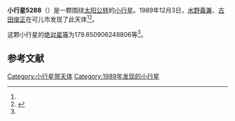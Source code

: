 {{Infobox planet
| bgcolour = #FFFFC0
| name = 5288 Nankichi
| symbol = 
| image = 
| caption = 
| discovery = yes
| discovery_ref = 
| discoverer = [[水野義兼|水野義兼]]、[[古田俊正|古田俊正]]
| discovery_site = [[可儿市|可儿市]] 
| discovered = 1989年12月3日
| designations = yes
| mp_name = 
| named_after = 
| alt_names = 1989 XD/ 1930 XP / 1965 AT / 1980 TT / 1982 BC2
| mp_category = [[主带小行星|主带小行星]]
| orbit_ref = <ref name="a">[http://ssd.jpl.nasa.gov/sbdb.cgi?sstr=5288 5288 Nankichi] {{Wayback|url=http://ssd.jpl.nasa.gov/sbdb.cgi?sstr=5288 |date=20140822185350 }}，小行星數據庫瀏覽器（JPL Small-Body Database Browser）－[[美国国家航空航天局|美国国家航空航天局]]喷气推进实验室</ref>
| epoch = 2456400.5 (2013年4月18日更新)
| aphelion = {{convert|2.928854114241921|AU|km|3|abbr=on|lk=out}}
| perihelion = {{convert|2.282304567143669|AU|km|3|abbr=on}}
| semimajor = {{convert|2.605579340692795|AU|km|3|abbr=on}}
| eccentricity = 0.124070209
| period = 1536.225183 [[日|日]]<br />4.21[[儒略年|儒略年]]
| avg_speed = 
| inclination = 11.92178262659942
| asc_node = 274.9150915677049
| mean_anomaly = 
| arg_peri = 179.850906248806
| satellites = 
| physical_characteristics = yes
| dimensions = 
| mass = 
| density = 
| surface_grav = 
| escape_velocity = 
| sidereal_day = 
| axial_tilt = 
| pole_ecliptic_lat = 
| pole_ecliptic_lon = 
| albedo = 
| temperatures= 
| temp_name1 = 
| mean_temp_1 = 
| max_temp_1 = 
| temp_name2 = 
| max_temp_2 = 
| spectral_type = 
| abs_magnitude = 179.850906248806
}}

'''小行星5288'''（{{lang-en|5288 Nankichi}}）是一颗围绕[[太阳|太阳]][[公转|公转]]的[[小行星|小行星]]。1989年12月3日，[[水野義兼|水野義兼]]、[[古田俊正|古田俊正]]在可儿市发现了此天体<ref name="a" /><ref>{{cite news|title=小行星列表|url=http://cfa-www.harvard.edu/iau/lists/NumberedMPs.txt|accessdate=2013-07-08|newspaper=哈佛大学|archive-date=2008-05-17|archive-url=https://web.archive.org/web/20080517010638/http://cfa-www.harvard.edu/iau/lists/NumberedMPs.txt|dead-url=no}}</ref>。

这颗小行星的[[绝对星等|绝对星等]]为179.850906248806等<ref name="a" />。

==参考文献==
{{reflist}}
{{Minor Planet Number|[[小行星5287|小行星5287]]|[[小行星5289|小行星5289]]}}

{{小天体}}

[[Category:小行星带天体|Category:小行星带天体]]
[[Category:1989年发现的小行星|Category:1989年发现的小行星]]

{{asteroid-stub}}